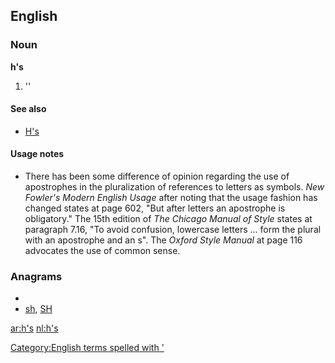 ==English==

===Noun===
'''h's'''

# ''{{plural of|[[h]]}}

====See also====
*[[H's]]

====Usage notes====
*There has been some difference of opinion regarding the use of apostrophes in the pluralization of references to letters as symbols.  ''New Fowler's Modern English Usage'' after noting that the usage fashion has changed states at page 602, "But after letters an apostrophe is obligatory."    The 15th edition of ''The Chicago Manual of Style'' states at paragraph 7.16, "To avoid confusion, lowercase letters ... form the plural with an apostrophe and an s".  The ''Oxford Style Manual'' at page 116 advocates the use of common sense.

===Anagrams===
* {{alphagram|hs}}
* [[sh#English|sh]], [[SH#English|SH]]

[[Category:English terms spelled with ']]

[[ar:h's]]
[[nl:h's]]
